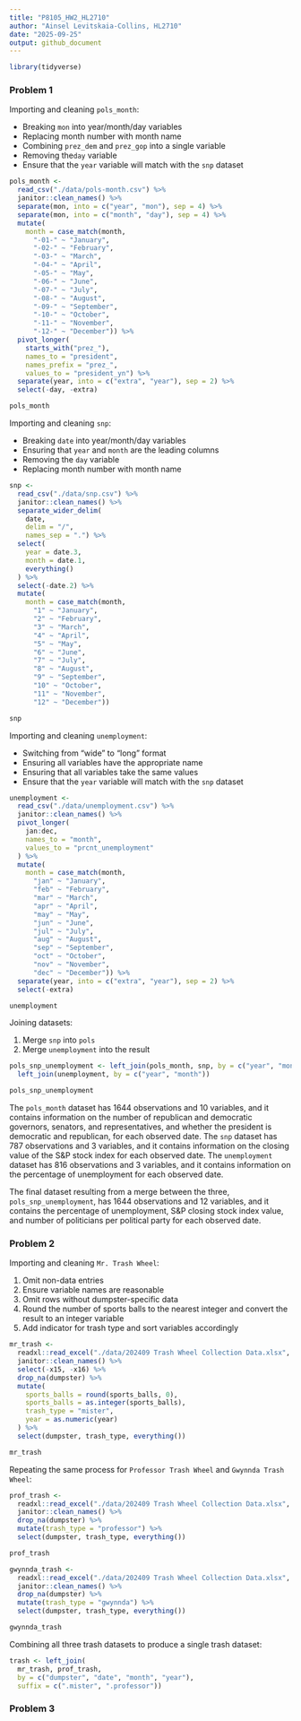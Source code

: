 ```yaml
---
title: "P8105_HW2_HL2710"
author: "Ainsel Levitskaia-Collins, HL2710"
date: "2025-09-25"
output: github_document
---
```


```r
library(tidyverse)
```


### Problem 1

Importing and cleaning `pols_month`:

- Breaking `mon` into year/month/day variables
- Replacing month number with month name
- Combining `prez_dem` and `prez_gop` into a single variable
- Removing the`day` variable
- Ensure that the `year` variable will match with the `snp` dataset

```r
pols_month <-
  read_csv("./data/pols-month.csv") %>% 
  janitor::clean_names() %>% 
  separate(mon, into = c("year", "mon"), sep = 4) %>% 
  separate(mon, into = c("month", "day"), sep = 4) %>% 
  mutate(
    month = case_match(month,
      "-01-" ~ "January",
      "-02-" ~ "February",
      "-03-" ~ "March",
      "-04-" ~ "April",
      "-05-" ~ "May",
      "-06-" ~ "June",
      "-07-" ~ "July",
      "-08-" ~ "August",
      "-09-" ~ "September",
      "-10-" ~ "October",
      "-11-" ~ "November",
      "-12-" ~ "December")) %>% 
  pivot_longer(
    starts_with("prez_"), 
    names_to = "president", 
    names_prefix = "prez_", 
    values_to = "president_yn") %>% 
  separate(year, into = c("extra", "year"), sep = 2) %>% 
  select(-day, -extra)

pols_month
```

Importing and cleaning `snp`:

- Breaking `date` into year/month/day variables
- Ensuring that `year` and `month` are the leading columns
- Removing the `day` variable
- Replacing month number with month name

```r
snp <-
  read_csv("./data/snp.csv") %>% 
  janitor::clean_names() %>% 
  separate_wider_delim(
    date,
    delim = "/",
    names_sep = ".") %>% 
  select(
    year = date.3,
    month = date.1,
    everything()
  ) %>% 
  select(-date.2) %>% 
  mutate(
    month = case_match(month,
      "1" ~ "January",
      "2" ~ "February",
      "3" ~ "March",
      "4" ~ "April",
      "5" ~ "May",
      "6" ~ "June",
      "7" ~ "July",
      "8" ~ "August",
      "9" ~ "September",
      "10" ~ "October",
      "11" ~ "November",
      "12" ~ "December"))

snp
```

Importing and cleaning `unemployment`:

- Switching from "wide" to "long" format
- Ensuring all variables have the appropriate name
- Ensuring that all variables take the same values
- Ensure that the `year` variable will match with the `snp` dataset

```r
unemployment <-
  read_csv("./data/unemployment.csv") %>% 
  janitor::clean_names() %>% 
  pivot_longer(
    jan:dec,
    names_to = "month",
    values_to = "prcnt_unemployment"
  ) %>% 
  mutate(
    month = case_match(month,
      "jan" ~ "January",
      "feb" ~ "February",
      "mar" ~ "March",
      "apr" ~ "April",
      "may" ~ "May",
      "jun" ~ "June",
      "jul" ~ "July",
      "aug" ~ "August",
      "sep" ~ "September",
      "oct" ~ "October",
      "nov" ~ "November",
      "dec" ~ "December")) %>% 
  separate(year, into = c("extra", "year"), sep = 2) %>% 
  select(-extra)

unemployment
```

Joining datasets:

1. Merge `snp` into `pols`
1. Merge `unemployment` into the result

```r
pols_snp_unemployment <- left_join(pols_month, snp, by = c("year", "month")) %>% 
  left_join(unemployment, by = c("year", "month"))

pols_snp_unemployment
```

The `pols_month` dataset has 1644 observations and 10 variables, and it contains information 
on the number of republican and democratic governors, senators, and representatives, and whether 
the president is democratic and republican, for each observed date. The `snp` dataset has 787 
observations and 3 variables, and it contains information on the closing value of the S&P stock 
index for each observed date. The `unemployment` dataset has 816 observations and 3 variables, and it 
contains information on the percentage of unemployment for each observed date. 

The final dataset resulting 
from a merge between the three, `pols_snp_unemployment`, has 1644 observations and 12 variables, and it 
contains the percentage of unemployment, S&P closing stock index value, and number of politicians per 
political party for each observed date.

### Problem 2

Importing and cleaning `Mr. Trash Wheel`:

1. Omit non-data entries
1. Ensure variable names are reasonable
1. Omit rows without dumpster-specific data
1. Round the number of sports balls to the nearest integer and convert the result to an integer variable
1. Add indicator for trash type and sort variables accordingly

```r
mr_trash <-
  readxl::read_excel("./data/202409 Trash Wheel Collection Data.xlsx", sheet = "Mr. Trash Wheel", skip = 1) %>% 
  janitor::clean_names() %>% 
  select(-x15, -x16) %>% 
  drop_na(dumpster) %>% 
  mutate(
    sports_balls = round(sports_balls, 0),
    sports_balls = as.integer(sports_balls),
    trash_type = "mister",
    year = as.numeric(year)
  ) %>% 
  select(dumpster, trash_type, everything())

mr_trash
```

Repeating the same process for `Professor Trash Wheel` and `Gwynnda Trash Wheel`:

```r
prof_trash <-
  readxl::read_excel("./data/202409 Trash Wheel Collection Data.xlsx", sheet = "Professor Trash Wheel", skip = 1) %>% 
  janitor::clean_names() %>% 
  drop_na(dumpster) %>% 
  mutate(trash_type = "professor") %>% 
  select(dumpster, trash_type, everything())

prof_trash
```

```r
gwynnda_trash <-
  readxl::read_excel("./data/202409 Trash Wheel Collection Data.xlsx", sheet = "Gwynnda Trash Wheel", skip = 1) %>% 
  janitor::clean_names() %>% 
  drop_na(dumpster) %>% 
  mutate(trash_type = "gwynnda") %>% 
  select(dumpster, trash_type, everything())

gwynnda_trash
```

Combining all three trash datasets to produce a single trash dataset:

```r
trash <- left_join(
  mr_trash, prof_trash, 
  by = c("dumpster", "date", "month", "year"), 
  suffix = c(".mister", ".professor"))
```


### Problem 3